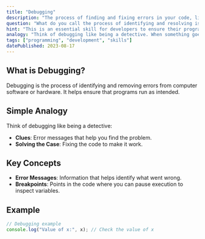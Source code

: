```yaml
---
title: "Debugging"
description: "The process of finding and fixing errors in your code, like solving a mystery."
question: "What do you call the process of identifying and resolving issues in your code?"
hint: "This is an essential skill for developers to ensure their programs run smoothly."
analogy: "Think of debugging like being a detective. When something goes wrong, you investigate the clues (error messages) to find out what happened and fix it. Just like a detective solves a case, a developer solves coding problems."
tags: ["programming", "development", "skills"]
datePublished: 2023-08-17
---
```


## What is Debugging?

Debugging is the process of identifying and removing errors from computer software or hardware. It helps ensure that programs run as intended.

## Simple Analogy

Think of debugging like being a detective:
<br/>
- **Clues**: Error messages that help you find the problem.
- **Solving the Case**: Fixing the code to make it work.

## Key Concepts

- **Error Messages**: Information that helps identify what went wrong.
- **Breakpoints**: Points in the code where you can pause execution to inspect variables.

## Example

```javascript
// Debugging example
console.log("Value of x:", x); // Check the value of x
```